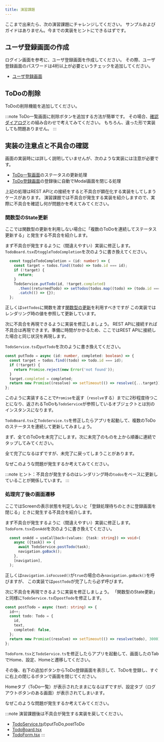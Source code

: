 ```yaml
---
title: 演習課題
---
```


ここまで出来たら、次の演習課題にチャレンジしてください。
サンプルおよびガイドはありません。今までの実装をヒントにできるはずです。

## ユーザ登録画面の作成

ログイン画面を参考に、ユーザ登録画面を作成してください。
その際、ユーザ登録画面のパスワードは4桁以上が必要というチェックを追加してください。

- [ユーザ登録画面](../app-spec.md#ユーザ登録)

## ToDoの削除

ToDoの削除機能を追加してください。

:::note
ToDo一覧画面に削除ボタンを追加する方法が簡単です。
その場合、[確認ダイアログ](alert.mdx)との組み合わせで考えてみてください。
もちろん、違った形で実装しても問題ありません。
:::

## 実装の注意点と不具合の確認

画面の実装時には詳しく説明していませんが、次のような実装には注意が必要です。

 - [ToDo一覧画面](./todo-board.mdx)のステータスの更新処理
 - [ToDo登録画面](./todo-form.mdx)の登録後に自動でModal画面を閉じる処理

上記の処理はREST APIとの接続をすると不具合が顕在化する実装をしてしまうケースがあります。
演習課題では不具合が発生する実装を紹介しますので、実際に不具合を確認し何が問題かを考えてみてください。

### 関数型のState更新

ここでは関数型の更新を利用しない場合に「複数のToDoを連続してステータス更新する」と発生する不具合を紹介します。

まず不具合が発生するように（間違えやすい）実装に修正します。
`TodoBoard.tsx`の`toggleTodoCompletion`を次のように書き換えてください。

```typescript title="/src/screens/todo/TodoBoard.tsx"
  const toggleTodoCompletion = (id: number) => {
    const target = todos.find((todo) => todo.id === id);
    if (!target) {
      return;
    }
    TodoService.putTodo(id, !target.completed)
      .then((returnedTodo) => setTodos(todos.map((todo) => (todo.id === id ? returnedTodo : todo))))
      .catch(() => {});
  };
```

正しくは`setTodos`に関数を渡す[関数型の更新](https://ja.reactjs.org/docs/hooks-reference.html#functional-updates)を利用すべきですが
この実装ではレンダリング時の値を参照して更新しています。

次に不具合を再現できるように実装を修正しましょう。
REST APIに接続すれば不具合は再現できます。準備に時間がかかるため、ここではREST APIに接続した場合と同じ状況を再現します。

`TodoService.ts`の`putTodo`を次のように書き換えてください。

```typescript jsx title="/src/services/TodoService.ts"
const putTodo = async (id: number, completed: boolean) => {
  const target = todos.find((todo) => todo.id === id);
  if (!target) {
    return Promise.reject(new Error('not found'));
  }
  target.completed = completed;
  return new Promise((resolve) => setTimeout(() => resolve({...target}), 2000 + id * 100));
};

```

このように実装することで`Promise`を返す（`resolve`する）までに2秒程度待つことになり、返されるToDoも`TodoService`が参照しているオブジェクトとは別のインスタンスになります。

`TodoBoard.tsx`と`TodoService.ts`を修正したらアプリを起動して、複数のToDoのステータスを連続して更新してみましょう。

まず、全てのToDoを未完了にします。次に未完了のものを上から順番に連続でタップしてみてください。

全て完了になるはずですが、未完了に戻ってしまうことがあります。

なぜこのような問題が発生するか考えてみてください。

:::note
ヒント：不具合が発生するのはレンダリング時の`todos`をベースに更新していることが関係しています。
:::

### 処理完了後の画面遷移

ここではScreenの表示状態を判定しないと「登録処理待ちのときに登録画面を閉じる」ときに発生する不具合を紹介します。

まず不具合が発生するように（間違えやすい）実装に修正します。
`TodoForm.tsx`の`onAdd`を次のように書き換えてください。

```typescript title="/src/screens/todo/TodoForm.tsx"
  const onAdd = useCallback<(values: {task: string}) => void>(
    async ({task}) => {
      await TodoService.postTodo(task);
      navigation.goBack();
    },
    [navigation],
  );

```

正しくは`navigation.isFocused()`が`true`の場合のみ`navigation.goBack()`を呼びますが、
この実装では`postTodo`が完了したら必ず呼びます。

次に不具合を再現できるように実装を修正しましょう。
「関数型のState更新」と同様に`TodoService.ts`の`postTodo`を修正します。

```typescript title="/src/services/TodoService.ts"
const postTodo = async (text: string) => {
  id++;
  const todo: Todo = {
    id,
    text,
    completed: false,
  };
  return new Promise((resolve) => setTimeout(() => resolve(todo), 3000));
};

```

`TodoForm.tsx`と`TodoService.ts`を修正したらアプリを起動して、画面したのTabでHome、設定、Homeと遷移してください。

その後、右下の追加ボタンからToDo登録画面を表示して、ToDoを登録し、すぐに右上の閉じるボタンで画面を閉じてください。

Homeタブ（ToDo一覧）が表示されたままになるはずですが、設定タブ（ログアウトボタンのある画面）が表示されてしまいます。

なぜこのような問題が発生するか考えてみてください。

:::note
演習課題後は不具合が発生する実装を戻してください。

- [TodoService.ts](./todo-board.mdx#todo機能関連の部品)のputToDo,postToDo
- [TodoBoard.tsx](./todo-board.mdx#todo一覧画面の作成)
- [TodoForm.tsx](./todo-form.mdx)
:::
